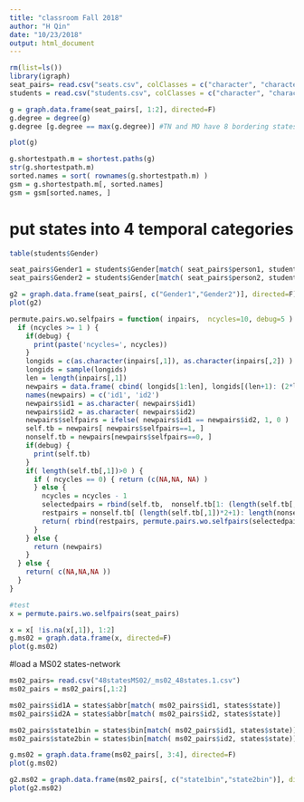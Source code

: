 ```yaml
---
title: "classroom Fall 2018"
author: "H Qin"
date: "10/23/2018"
output: html_document
---
```


```r
rm(list=ls())
library(igraph)
seat_pairs= read.csv("seats.csv", colClasses = c("character", "character"))
students = read.csv("students.csv", colClasses = c("character", "character"))
```

```r
g = graph.data.frame(seat_pairs[, 1:2], directed=F)
g.degree = degree(g)
g.degree [g.degree == max(g.degree)] #TN and MO have 8 bordering states
```


```r
plot(g)
```

```r
g.shortestpath.m = shortest.paths(g)
str(g.shortestpath.m)
sorted.names = sort( rownames(g.shortestpath.m) )
gsm = g.shortestpath.m[, sorted.names]
gsm = gsm[sorted.names, ]
```

# put states into 4 temporal categories
```r
table(students$Gender)
```

```r
seat_pairs$Gender1 = students$Gender[match( seat_pairs$person1, students$Names)]
seat_pairs$Gender2 = students$Gender[match( seat_pairs$person2, students$Names )]
```

```r
g2 = graph.data.frame(seat_pairs[, c("Gender1","Gender2")], directed=F)
plot(g2)
```

```r
permute.pairs.wo.selfpairs = function( inpairs,  ncycles=10, debug=5 ) {
  if (ncycles >= 1 ) {
    if(debug) {
      print(paste('ncycles=', ncycles))
    }
    longids = c(as.character(inpairs[,1]), as.character(inpairs[,2]) )
    longids = sample(longids)
    len = length(inpairs[,1])
    newpairs = data.frame( cbind( longids[1:len], longids[(len+1): (2*len)]) )
    names(newpairs) = c('id1', 'id2')
    newpairs$id1 = as.character( newpairs$id1)
    newpairs$id2 = as.character( newpairs$id2)    
    newpairs$selfpairs = ifelse( newpairs$id1 == newpairs$id2, 1, 0 )
    self.tb = newpairs[ newpairs$selfpairs==1, ]
    nonself.tb = newpairs[newpairs$selfpairs==0, ]
    if(debug) {
      print(self.tb)
    }
    if( length(self.tb[,1])>0 ) {
      if ( ncycles == 0) { return (c(NA,NA, NA) ) 
      } else {
        ncycles = ncycles - 1
        selectedpairs = rbind(self.tb,  nonself.tb[1: (length(self.tb[,1])*2), ] )
        restpairs = nonself.tb[ (length(self.tb[,1])*2+1): length(nonself.tb[,1]), ]
        return( rbind(restpairs, permute.pairs.wo.selfpairs(selectedpairs, ncycles)))
      }
    } else {  
      return (newpairs)
    }
  } else {
    return( c(NA,NA,NA )) 
  }
}

#test 
x = permute.pairs.wo.selfpairs(seat_pairs)
```

```r
x = x[ !is.na(x[,1]), 1:2]
g.ms02 = graph.data.frame(x, directed=F)
plot(g.ms02)
```

#load a MS02 states-network
```r
ms02_pairs= read.csv("48statesMS02/_ms02_48states.1.csv")
ms02_pairs = ms02_pairs[,1:2]

ms02_pairs$id1A = states$abbr[match( ms02_pairs$id1, states$state)]
ms02_pairs$id2A = states$abbr[match( ms02_pairs$id2, states$state)]

ms02_pairs$state1bin = states$bin[match( ms02_pairs$id1, states$state)]
ms02_pairs$state2bin = states$bin[match( ms02_pairs$id2, states$state)]

g.ms02 = graph.data.frame(ms02_pairs[, 3:4], directed=F)
plot(g.ms02)
```

```r
g2.ms02 = graph.data.frame(ms02_pairs[, c("state1bin","state2bin")], directed=F)
plot(g2.ms02)
```


